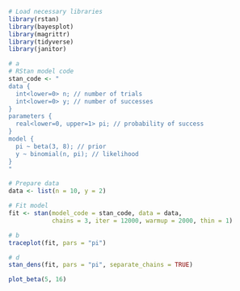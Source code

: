 ```r
# Load necessary libraries
library(rstan)
library(bayesplot)
library(magrittr)
library(tidyverse)
library(janitor)
```

```r
# a
# RStan model code
stan_code <- "
data {
  int<lower=0> n; // number of trials
  int<lower=0> y; // number of successes
}
parameters {
  real<lower=0, upper=1> pi; // probability of success
}
model {
  pi ~ beta(3, 8); // prior
  y ~ binomial(n, pi); // likelihood
}
"

# Prepare data
data <- list(n = 10, y = 2)

# Fit model
fit <- stan(model_code = stan_code, data = data, 
            chains = 3, iter = 12000, warmup = 2000, thin = 1)
```

```r
# b
traceplot(fit, pars = "pi")
```

```r
# d
stan_dens(fit, pars = "pi", separate_chains = TRUE)

plot_beta(5, 16)
```


